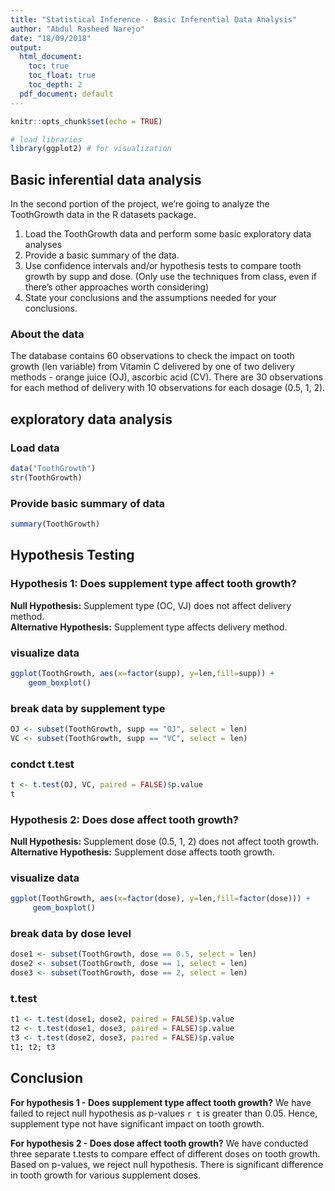 ```yaml
---
title: "Statistical Inference - Basic Inferential Data Analysis"
author: "Abdul Rasheed Narejo"
date: "18/09/2018"
output:
  html_document:
    toc: true
    toc_float: true
    toc_depth: 2
  pdf_document: default
---
```

```r
knitr::opts_chunk$set(echo = TRUE)
```

```r
# load libraries
library(ggplot2) # for visualization
```

## Basic inferential data analysis
In the second portion of the project, we're going to analyze the ToothGrowth data in the R datasets package.

1. Load the ToothGrowth data and perform some basic exploratory data analyses
2. Provide a basic summary of the data.
3. Use confidence intervals and/or hypothesis tests to compare tooth growth by supp and dose. (Only use the techniques from class, even if there's other approaches worth considering)
4. State your conclusions and the assumptions needed for your conclusions.

### About the data
The database contains 60 observations to check the impact on tooth growth (len variable) from Vitamin C delivered by one of two delivery methods - orange juice (OJ), ascorbic acid (CV). There are 30 observations for each method of delivery with 10 observations for each dosage (0.5, 1, 2).

## exploratory data analysis

### Load data
```r
data("ToothGrowth")
str(ToothGrowth)
```

### Provide basic summary of data
```r
summary(ToothGrowth)
```

## Hypothesis Testing

### Hypothesis 1: Does supplement type affect tooth growth?

**Null Hypothesis:** Supplement type (OC, VJ) does not affect delivery method.  
**Alternative Hypothesis:** Supplement type affects delivery method.

### visualize data
```r
ggplot(ToothGrowth, aes(x=factor(supp), y=len,fill=supp)) +
    geom_boxplot()
```

### break data by supplement type
```r
OJ <- subset(ToothGrowth, supp == "OJ", select = len)
VC <- subset(ToothGrowth, supp == "VC", select = len)
```

### condct t.test
```r
t <- t.test(OJ, VC, paired = FALSE)$p.value
t
```

### Hypothesis 2: Does dose affect tooth growth?

**Null Hypothesis:** Supplement dose (0.5, 1, 2) does not affect tooth growth.  
**Alternative Hypothesis:** Supplement dose affects tooth growth.

### visualize data
```r
ggplot(ToothGrowth, aes(x=factor(dose), y=len,fill=factor(dose))) +
     geom_boxplot()
```

### break data by dose level
```r
dose1 <- subset(ToothGrowth, dose == 0.5, select = len)
dose2 <- subset(ToothGrowth, dose == 1, select = len)
dose3 <- subset(ToothGrowth, dose == 2, select = len)
```
### t.test
```r
t1 <- t.test(dose1, dose2, paired = FALSE)$p.value
t2 <- t.test(dose1, dose3, paired = FALSE)$p.value
t3 <- t.test(dose2, dose3, paired = FALSE)$p.value
t1; t2; t3
```
## Conclusion
**For hypothesis 1 - Does supplement type affect tooth growth?**
We have failed to reject null hypothesis as p-values `r t` is greater than 0.05. Hence, supplement type not have significant impact on tooth growth.

**For hypothesis 2 - Does dose affect tooth growth?**
We have conducted three separate t.tests to compare effect of different doses on tooth growth. Based on p-values, we reject null hypothesis. There is significant difference in tooth growth for various supplement doses.

